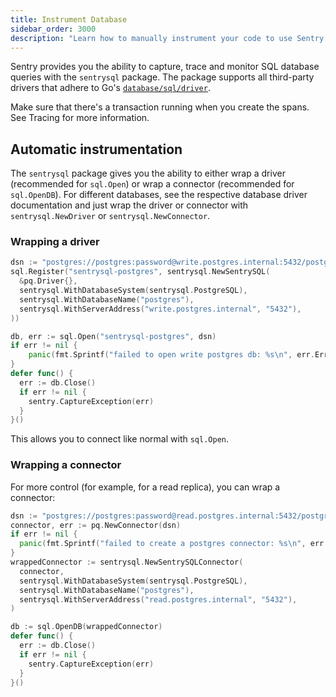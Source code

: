 ```yaml
---
title: Instrument Database
sidebar_order: 3000
description: "Learn how to manually instrument your code to use Sentry's SQL module."
---
```

Sentry provides you the ability to capture, trace and monitor SQL database queries with the `sentrysql` package. The package supports all third-party drivers that adhere to Go's [`database/sql/driver`](https://go.dev/src/database/sql/doc.txt).

<Alert>
 Make sure that there's a transaction running when you create the spans. See <PlatformLink to="/tracing/">Tracing</PlatformLink> for more information.
</Alert>

## Automatic instrumentation

The `sentrysql` package gives you the ability to either wrap a driver (recommended for `sql.Open`) or wrap a connector (recommended for `sql.OpenDB`).
For different databases, see the respective database driver documentation and just wrap the driver or connector with `sentrysql.NewDriver` or `sentrysql.NewConnector`.

### Wrapping a driver

```go
dsn := "postgres://postgres:password@write.postgres.internal:5432/postgres"
sql.Register("sentrysql-postgres", sentrysql.NewSentrySQL(
  &pq.Driver{},
  sentrysql.WithDatabaseSystem(sentrysql.PostgreSQL),
  sentrysql.WithDatabaseName("postgres"),
  sentrysql.WithServerAddress("write.postgres.internal", "5432"),
))

db, err := sql.Open("sentrysql-postgres", dsn)
if err != nil {
	panic(fmt.Sprintf("failed to open write postgres db: %s\n", err.Error()))
}
defer func() {
  err := db.Close()
  if err != nil {
    sentry.CaptureException(err)
  }
}()
```
This allows you to connect like normal with `sql.Open`.

### Wrapping a connector

For more control (for example, for a read replica), you can wrap a connector:

```go
dsn := "postgres://postgres:password@read.postgres.internal:5432/postgres"
connector, err := pq.NewConnector(dsn)
if err != nil {
  panic(fmt.Sprintf("failed to create a postgres connector: %s\n", err.Error()))
}
wrappedConnector := sentrysql.NewSentrySQLConnector(
  connector,
  sentrysql.WithDatabaseSystem(sentrysql.PostgreSQL),
  sentrysql.WithDatabaseName("postgres"),
  sentrysql.WithServerAddress("read.postgres.internal", "5432"),
)

db := sql.OpenDB(wrappedConnector)
defer func() {
  err := db.Close()
  if err != nil {
  	sentry.CaptureException(err)
  }
}()
```

